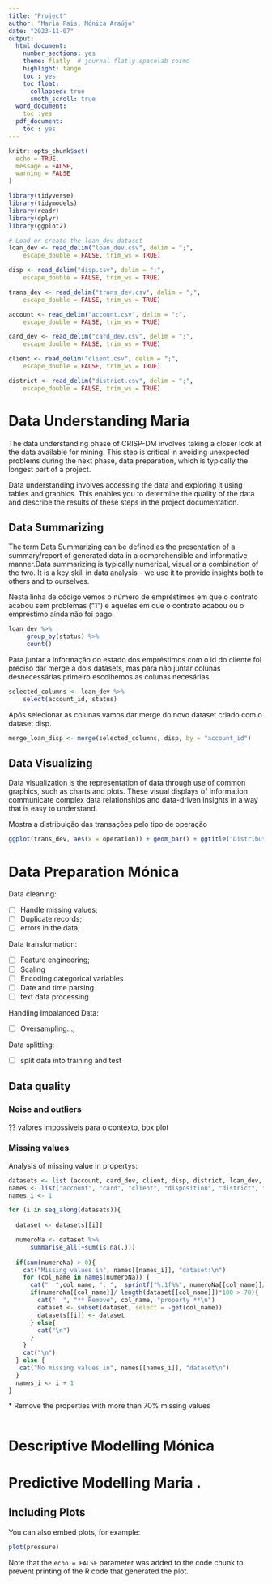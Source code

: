 ```yaml
---
title: "Project"
author: "Maria Pais, Mónica Araújo"
date: "2023-11-07"
output:
  html_document:
    number_sections: yes
    theme: flatly  # journal flatly spacelab cosmo
    highlight: tango
    toc : yes
    toc_float:
      collapsed: true
      smoth_scroll: true
  word_document: 
    toc :yes
  pdf_document:
    toc : yes
---
```


```r
knitr::opts_chunk$set(
  echo = TRUE,
  message = FALSE,
  warning = FALSE
)
```

<!-- load packagers -->
<!-- include = false is for Hiding the code and the output in final file-->
```r
library(tidyverse)
library(tidymodels)
library(readr)
library(dplyr)
library(ggplot2)

```

<!-- load the databases -->
```r
# Load or create the loan_dev dataset
loan_dev <- read_delim("loan_dev.csv", delim = ";", 
    escape_double = FALSE, trim_ws = TRUE)

disp <- read_delim("disp.csv", delim = ";", 
    escape_double = FALSE, trim_ws = TRUE)

trans_dev <- read_delim("trans_dev.csv", delim = ";", 
    escape_double = FALSE, trim_ws = TRUE)

account <- read_delim("account.csv", delim = ";", 
    escape_double = FALSE, trim_ws = TRUE)

card_dev <- read_delim("card_dev.csv", delim = ";", 
    escape_double = FALSE, trim_ws = TRUE)

client <- read_delim("client.csv", delim = ";", 
    escape_double = FALSE, trim_ws = TRUE)

district <- read_delim("district.csv", delim = ";", 
    escape_double = FALSE, trim_ws = TRUE)

```

# Data Understanding Maria

The data understanding phase of CRISP-DM involves taking a closer look at the data available for mining. This step is critical in avoiding unexpected problems during the next phase, data preparation, which is typically the longest part of a project.

Data understanding involves accessing the data and exploring it using tables and graphics. This enables you to determine the quality of the data and describe the results of these steps in the project documentation.


## Data Summarizing

The term Data Summarizing can be defined as the presentation of a summary/report of generated data in a comprehensible and informative manner.Data summarizing is typically numerical, visual or a combination of the two. It is a key skill in data analysis - we use it to provide insights both to others and to ourselves. 


Nesta linha de código vemos o número de empréstimos em que o contrato acabou sem problemas ("1") e aqueles em que o contrato acabou ou o empréstimo ainda não foi pago.

```r
loan_dev %>%
     group_by(status) %>%
     count()
```

Para juntar a informação  do estado dos empréstimos com o id do cliente foi preciso dar merge a dois datasets, mas para não juntar colunas desnecessárias primeiro escolhemos as colunas necesárias.

```r
selected_columns <- loan_dev %>%
    select(account_id, status)
```

Após selecionar as colunas vamos dar merge do novo dataset criado com o dataset disp.

```r
merge_loan_disp <- merge(selected_columns, disp, by = "account_id")
```

## Data Visualizing

Data visualization is the representation of data through use of common graphics, such as charts and plots. These visual displays of information communicate complex data relationships and data-driven insights in a way that is easy to understand.

Mostra a distribuição das transações pelo tipo de operação 

```r
ggplot(trans_dev, aes(x = operation)) + geom_bar() + ggtitle("Distribution of transactions across operation") + theme(legend.text = element_text(size = 5))
```



# Data Preparation Mónica
Data cleaning:

- [ ]  Handle missing values;
- [ ]  Duplicate records;
- [ ]  errors in the data;

Data transformation:

- [ ]  Feature engineering;
- [ ]  Scaling
- [ ]  Encoding categorical variables
- [ ]  Date and time parsing
- [ ]  text data processing

Handling Imbalanced Data:

- [ ] Oversampling...;

Data splitting:

- [ ] split data into training and test

## Data quality

### Noise and outliers

?? valores impossiveis para o contexto, box plot

### Missing values

Analysis of missing value in propertys:
````r
datasets <- list (account, card_dev, client, disp, district, loan_dev, trans_dev)
names <- list("account", "card", "client", "disposition", "district", "loan", "transaction")
names_i <- 1

for (i in seq_along(datasets)){
  
  dataset <- datasets[[i]]

  numeroNa <- dataset %>%
      summarise_all(~sum(is.na(.)))
  
  if(sum(numeroNa) > 0){
    cat("Missing values in", names[[names_i]], "dataset:\n")
    for (col_name in names(numeroNa)) {
      cat("  ",col_name, ": ",  sprintf("%.1f%%", numeroNa[[col_name]]/ length(dataset[[col_name]])*100))
      if(numeroNa[[col_name]]/ length(dataset[[col_name]])*100 > 70){
        cat("  ", "** Remove", col_name, "property **\n")
        dataset <- subset(dataset, select = -get(col_name))
        datasets[[i]] <- dataset
      } else{
        cat("\n")
      }
    }
    cat("\n")
  } else {
   cat("No missing values in", names[[names_i]], "dataset\n")
  }
  names_i <- i + 1
}

````
\* Remove the properties with more than 70% missing values

````r


````

# Descriptive Modelling Mónica

# Predictive Modelling Maria .

## Including Plots

You can also embed plots, for example:

```r
plot(pressure)
```

Note that the `echo = FALSE` parameter was added to the code chunk to prevent printing of the R code that generated the plot.